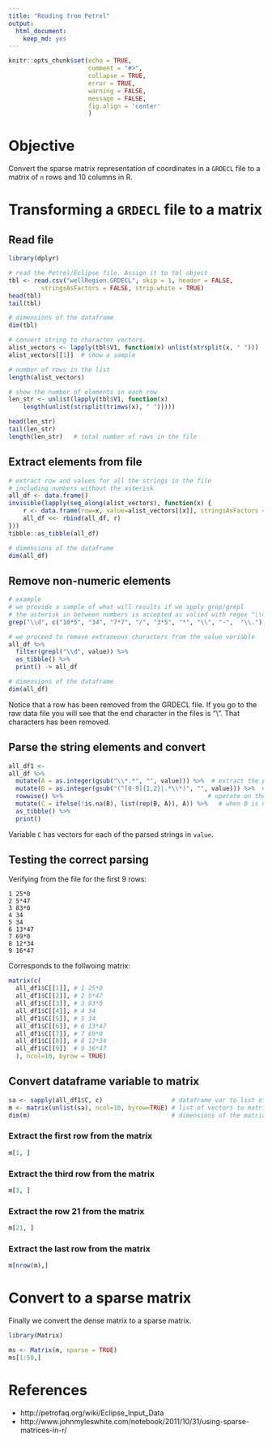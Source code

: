 ```yaml
---
title: "Reading from Petrel"
output:
  html_document: 
    keep_md: yes
---
```


```r
knitr::opts_chunk$set(echo = TRUE, 
                      comment = "#>",
                      collapse = TRUE,
                      error = TRUE,
                      warning = FALSE,
                      message = FALSE,
                      fig.align = 'center'
                      )
```

# Objective
Convert the sparse matrix representation of coordinates in a `GRDECL` file to a matrix of `n` rows and 10 columns in R.


# Transforming a `GRDECL` file to a matrix

## Read file

```r
library(dplyr)

# read the Petrel/Eclipse file. Assign it to tbl object
tbl <- read.csv("wellRegion.GRDECL", skip = 1, header = FALSE, 
         stringsAsFactors = FALSE, strip.white = TRUE)
head(tbl)
tail(tbl)
```

```r
# dimensions of the dataframe
dim(tbl)
```


```r
# convert string to character vectors.
alist_vectors <- lapply(tbl$V1, function(x) unlist(strsplit(x, " ")))
alist_vectors[[1]]  # show a sample
```

```r
# number of rows in the list
length(alist_vectors)
```


```r
# show the number of elements in each row
len_str <- unlist(lapply(tbl$V1, function(x) 
    length(unlist(strsplit(trimws(x), " ")))))

head(len_str)
tail(len_str)
length(len_str)   # total number of rows in the file
```

## Extract elements from file

```r
# extract row and values for all the strings in the file
# including numbers without the asterisk
all_df <- data.frame()
invisible(lapply(seq_along(alist_vectors), function(x) {
    r <- data.frame(row=x, value=alist_vectors[[x]], stringsAsFactors = FALSE)
    all_df <<- rbind(all_df, r)
}))
tibble::as_tibble(all_df) 
```

```r
# dimensions of the dataframe
dim(all_df)
```


## Remove non-numeric elements

```r
# example
# we provide a sample of what will results if we apply grep/grepl
# the asterisk in between numbers is accepted as valied with regex "\\d"
grep("\\d", c("10*5", "34", "7*7", "/", "3*5", "*", "\\", "-",  "\\."), value = TRUE)
```

```r
# we proceed to remove extraneous characters from the value variable
all_df %>% 
  filter(grepl("\\d", value)) %>% 
  as_tibble() %>% 
  print() -> all_df
```

```r
# dimensions of the dataframe
dim(all_df)
```

Notice that a row has been removed from the GRDECL file. If you go to the raw data file you will see that the end character in the files is "\\". That characters has been removed.

## Parse the string elements and convert 

```r
all_df1 <- 
all_df %>% 
  mutate(A = as.integer(gsub("\\*.*", "", value))) %>%  # extract the part on the left
  mutate(B = as.integer(gsub("(^[0-9]{1,2}|.*\\*)", "", value))) %>%  # part on the right
  rowwise() %>%                                        # operate on the row
  mutate(C = ifelse(!is.na(B), list(rep(B, A)), A)) %>%   # when B is not NA
  as_tibble() %>% 
  print()
```

Variable `C` has vectors for each of the parsed strings in `value`.


## Testing the correct parsing

Verifying from the file for the first 9 rows:

    1 25*0			
    2 5*47			
    3 83*0			
    4 34			
    5 34			
    6 13*47			
    7 69*0			
    8 12*34			
    9 16*47			

Corresponds to the follwoing matrix:

```r
matrix(c(
  all_df1$C[[1]], # 1 25*0			
  all_df1$C[[2]], # 2 5*47
  all_df1$C[[3]], # 3 83*0	
  all_df1$C[[4]], # 4 34
  all_df1$C[[5]], # 5 34
  all_df1$C[[6]], # 6 13*47	
  all_df1$C[[7]], # 7 69*0
  all_df1$C[[8]], # 8 12*34	
  all_df1$C[[9]]  # 9 16*47	
  ), ncol=10, byrow = TRUE)
```

## Convert dataframe variable to matrix
```r
sa <- sapply(all_df1$C, c)                   # dataframe var to list of vectors
m <- matrix(unlist(sa), ncol=10, byrow=TRUE) # list of vectors to matrix. 10 cols
dim(m)                                       # dimensions of the matrix
```

### Extract the first row from the matrix

```r
m[1, ]
```

### Extract the third row from the matrix

```r
m[3, ]
```

### Extract the row 21 from the matrix

```r
m[21, ]
```

### Extract the last row from the matrix

```r
m[nrow(m),]
```

# Convert to a sparse matrix
Finally we convert the dense matrix to a sparse matrix.

```r
library(Matrix)

ms <- Matrix(m, sparse = TRUE)
ms[1:50,]
```


# References
* http://petrofaq.org/wiki/Eclipse_Input_Data
* http://www.johnmyleswhite.com/notebook/2011/10/31/using-sparse-matrices-in-r/



